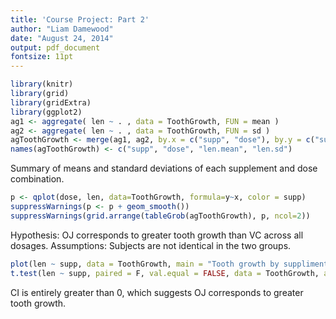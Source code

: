 ```yaml
---
title: 'Course Project: Part 2'
author: "Liam Damewood"
date: "August 24, 2014"
output: pdf_document
fontsize: 11pt
---
```


```r
library(knitr)
library(grid)
library(gridExtra)
library(ggplot2)
ag1 <- aggregate( len ~ . , data = ToothGrowth, FUN = mean )
ag2 <- aggregate( len ~ . , data = ToothGrowth, FUN = sd )
agToothGrowth <- merge(ag1, ag2, by.x = c("supp", "dose"), by.y = c("supp", "dose"), all.y = F)
names(agToothGrowth) <- c("supp", "dose", "len.mean", "len.sd")
```

Summary of means and standard deviations of each supplement and dose combination.

```r
p <- qplot(dose, len, data=ToothGrowth, formula=y~x, color = supp)
suppressWarnings(p <- p + geom_smooth())
suppressWarnings(grid.arrange(tableGrob(agToothGrowth), p, ncol=2))
```

Hypothesis: OJ corresponds to greater tooth growth than VC across all dosages.
Assumptions: Subjects are not identical in the two groups.

```r
plot(len ~ supp, data = ToothGrowth, main = "Tooth growth by suppliment across all dosages.")
t.test(len ~ supp, paired = F, val.equal = FALSE, data = ToothGrowth, alternative = "greater")
```

CI is entirely greater than 0, which suggests OJ corresponds to greater tooth growth.